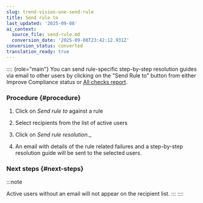 ```yaml
---
slug: trend-vision-one-send-rule
title: Send rule to
last_updated: '2025-09-08'
ai_context:
  source_file: send-rule.md
  conversion_date: '2025-09-08T23:42:12.931Z'
conversion_status: converted
translation_ready: true
---
```


:::: {role="main"}
You can send rule-specific step-by-step resolution guides via email to other users by clicking on the "Send Rule to" button from either Improve Compliance status or [All checks report](all-checks-report.mdx).

### Procedure {#procedure}

1.  Click on *Send rule to* against a rule

2.  Select recipients from the list of active users

3.  Click on *Send rule resolution*.\_

4.  An email with details of the rule related failures and a step-by-step resolution guide will be sent to the selected users.

### Next steps {#next-steps}

:::note

Active users without an email will not appear on the recipient list.
:::
::::
